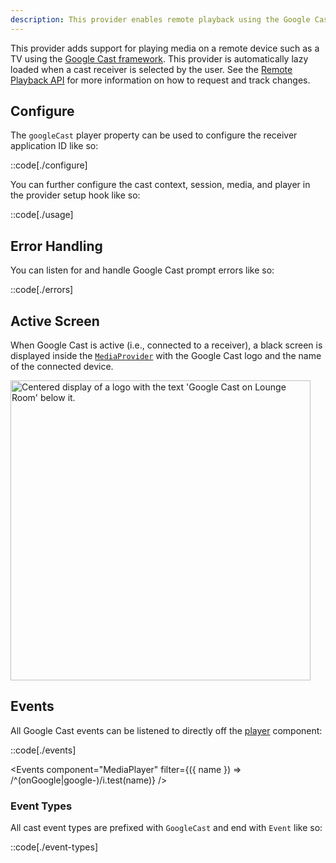 ```yaml
---
description: This provider enables remote playback using the Google Cast framework.
---
```



This provider adds support for playing media on a remote device such as a TV using the
[Google Cast framework][google-cast]. This provider is automatically lazy loaded when a cast
receiver is selected by the user. See the [Remote Playback API][remote-playback] for
more information on how to request and track changes.

## Configure

The `googleCast` player property can be used to configure the receiver application ID like so:

::code[./configure]

You can further configure the cast context, session, media, and player in the provider setup hook
like so:

::code[./usage]

[google-cast]: https://developers.google.com/cast/docs/overview
[remote-playback]: /docs/player/api/remote-playback
[media-provider]: /docs/player/components/core/provider

## Error Handling

You can listen for and handle Google Cast prompt errors like so:

::code[./errors]

## Active Screen

When Google Cast is active (i.e., connected to a receiver), a black screen is displayed inside
the [`MediaProvider`][media-provider] with the Google Cast logo and the name of the connected device.

<img
  src={googleCastImage.src}
  alt="Centered display of a logo with the text 'Google Cast on Lounge Room' below it."
  decoding="async"
  loading="lazy"
  style="width: 480px; aspect-ratio: 16 / 9;"
/>

## Events

All Google Cast events can be listened to directly off the [player][player] component:

::code[./events]


<Events component="MediaPlayer" filter={({ name }) => /^(onGoogle|google-)/i.test(name)} />

[player]: /docs/player/components/core/player

### Event Types

All cast event types are prefixed with `GoogleCast` and end with `Event` like so:

::code[./event-types]
